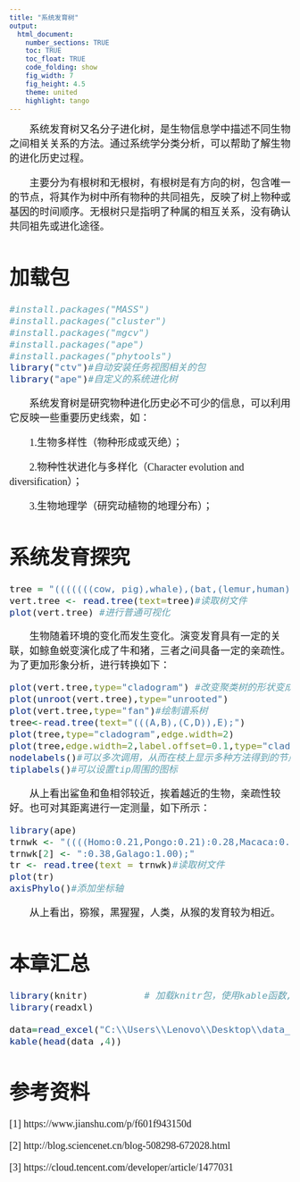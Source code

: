 ```yaml
---
title: "系统发育树"
output: 
  html_document:
    number_sections: TRUE
    toc: TRUE
    toc_float: TRUE
    code_folding: show
    fig_width: 7
    fig_height: 4.5
    theme: united
    highlight: tango
---
```

<font size=4 face="微软雅黑">
&emsp;&emsp;系统发育树又名分子进化树，是生物信息学中描述不同生物之间相关关系的方法。通过系统学分类分析，可以帮助了解生物的进化历史过程。

&emsp;&emsp;主要分为有根树和无根树，有根树是有方向的树，包含唯一的节点，将其作为树中所有物种的共同祖先，反映了树上物种或基因的时间顺序。无根树只是指明了种属的相互关系，没有确认共同祖先或进化途径。

# 加载包

```r
#install.packages("MASS")
#install.packages("cluster")
#install.packages("mgcv")
#install.packages("ape")
#install.packages("phytools")
library("ctv")#自动安装任务视图相关的包
library("ape")#自定义的系统进化树
```


&emsp;&emsp;系统发育树是研究物种进化历史必不可少的信息，可以利用它反映一些重要历史线索，如：


&emsp;&emsp;1.生物多样性（物种形成或灭绝）；

&emsp;&emsp;2.物种性状进化与多样化（Character evolution and diversification）；

&emsp;&emsp;3.生物地理学（研究动植物的地理分布）；

# 系统发育探究

```r
tree = "(((((((cow, pig),whale),(bat,(lemur,human))),(robin,iguana)),coelacanth),gold_fish),shark);"#从字符中读取树文件
vert.tree <- read.tree(text=tree)#读取树文件
plot(vert.tree) #进行普通可视化
```

&emsp;&emsp;生物随着环境的变化而发生变化。演变发育具有一定的关联，如鲸鱼蜕变演化成了牛和猪，三者之间具备一定的亲疏性。为了更加形象分析，进行转换如下：


```r
plot(vert.tree,type="cladogram") #改变聚类树的形状变成三角形
plot(unroot(vert.tree),type="unrooted")
plot(vert.tree,type="fan")#绘制谱系树
tree<-read.tree(text="(((A,B),(C,D)),E);")
plot(tree,type="cladogram",edge.width=2)
plot(tree,edge.width=2,label.offset=0.1,type="cladogram")
nodelabels()#可以多次调用，从而在枝上显示多种方法得到的节点支持率
tiplabels()#可以设置tip周围的图标
```

&emsp;&emsp;从上看出鲨鱼和鱼相邻较近，挨着越近的生物，亲疏性较好。也可对其距离进行一定测量，如下所示：



```r
library(ape)
trnwk <- "((((Homo:0.21,Pongo:0.21):0.28,Macaca:0.49):0.13,Ateles:0.62)"
trnwk[2] <- ":0.38,Galago:1.00);"
tr <- read.tree(text = trnwk)#读取树文件
plot(tr)
axisPhylo()#添加坐标轴
```

&emsp;&emsp;从上看出，猕猴，黑猩猩，人类，从猴的发育较为相近。

# 本章汇总

```r
library(knitr)          # 加载knitr包，使用kable函数,使得表格更加美观
library(readxl)

data=read_excel("C:\\Users\\Lenovo\\Desktop\\data_project\\参考包.xlsx")
kable(head(data ,4))
```

# 参考资料

[1]  https://www.jianshu.com/p/f601f943150d


[2]  http://blog.sciencenet.cn/blog-508298-672028.html



[3]  https://cloud.tencent.com/developer/article/1477031
